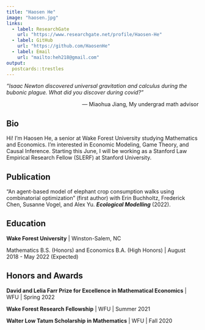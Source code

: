 ```yaml
---
title: "Haosen He"
image: "haosen.jpg"
links:
  - label: ResearchGate
    url: "https://www.researchgate.net/profile/Haosen-He"
  - label: GitHub
    url: "https://github.com/HaosenHe"
  - label: Email
    url: "mailto:heh218@gmail.com"
output:
  postcards::trestles
---
```


*"Isaac Newton discovered universal gravitation and calculus during the bubonic plague. What did you discover during covid?"*

<p align="right">--- Miaohua Jiang, My undergrad math advisor</p>


## Bio

Hi! I'm Haosen He, a senior at Wake Forest University studying Mathematics and Economics. I'm interested in Economic Modeling, Game Theory, and Causal Inference. Starting this June, I will be working as a Stanford Law Empirical Research Fellow (SLERF) at Stanford University.


## Publication

“An agent-based model of elephant crop consumption walks using combinatorial optimization” (first author)
with Erin Buchholtz, Frederick Chen, Susanne Vogel, and Alex Yu. ***Ecological Modelling*** (2022).\

## Education

**Wake Forest University** | Winston-Salem, NC

Mathematics B.S. (Honors) and Economics B.A. (High Honors) | August 2018 - May 2022 (Expected)


## Honors and Awards

**David and Lelia Farr Prize for Excellence in Mathematical Economics** | WFU | Spring 2022

**Wake Forest Research Fellowship**  | WFU | Summer 2021

**Walter Low Tatum Scholarship in Mathematics** | WFU | Fall 2020 
